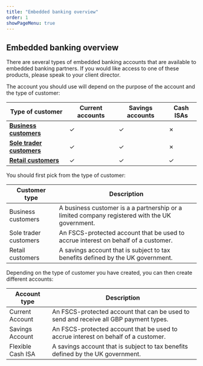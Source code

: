 ```yaml
---
title: "Embedded banking overview"
order: 1
showPageMenu: true
---
```



## Embedded banking overview

There are several types of embedded banking accounts that are available to embedded banking partners. If you would like access to one of these products, please speak to your client director.

The account you should use will depend on the purpose of the account and the type of customer:

| Type of customer                     | Current accounts     | Savings accounts | Cash ISAs |
|-----------------------------------|-------------------|-------------------------|--------------------------------------------------------------------------------------------------------------------------------------------|
| **[Business customers](./business-customers)**    | ✓ | ✓ | ✗ |
| **[Sole trader customers](./sole-trader-customers)**  | ✓ | ✓ | ✗ |
| **[Retail customers](./retail-customers)**  | ✓ | ✓ | ✓ |

You should first pick from the type of customer:

| Customer type                  | Description     |
|-----------------------------------|----------------------------------------------------------------------------------------------------------------------------------------------------------------------------------------|
| Business customers    | A business customer is a a partnership or a limited company registered with the UK government. |
| Sole trader customers  | An FSCS-protected account that be used to accrue interest on behalf of a customer.  |
| Retail customers  | A savings account that is subject to tax benefits defined by the UK government. |

Depending on the type of customer you have created, you can then create different accounts:

| Account type                  | Description     |
|-----------------------------------|----------------------------------------------------------------------------------------------------------------------------------------------------------------------------------------|
| Current Account    | An FSCS-protected account that can be used to send and receive all GBP payment types. |
| Savings Account  | An FSCS-protected account that be used to accrue interest on behalf of a customer.  |
| Flexible Cash ISA  | A savings account that is subject to tax benefits defined by the UK government. |